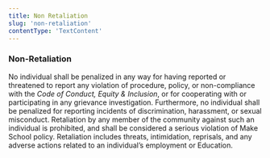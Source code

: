 ```yaml
---
title: Non Retaliation
slug: 'non-retaliation'
contentType: 'TextContent'
---
```


### Non-Retaliation

No individual shall be penalized in any way for having reported or threatened to report any
violation of procedure, policy, or non-compliance with the _Code of Conduct, Equity & Inclusion_, or
for cooperating with or participating in any grievance investigation. Furthermore, no individual
shall be penalized for reporting incidents of discrimination, harassment, or sexual misconduct.
Retaliation by any member of the community against such an individual is prohibited, and shall be
considered a serious violation of Make School policy. Retaliation includes threats, intimidation,
reprisals, and any adverse actions related to an individual’s employment or Education.
